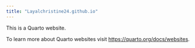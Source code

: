 ```yaml
---
title: "Layalchristine24.github.io"
---
```


This is a Quarto website.

To learn more about Quarto websites visit <https://quarto.org/docs/websites>.
